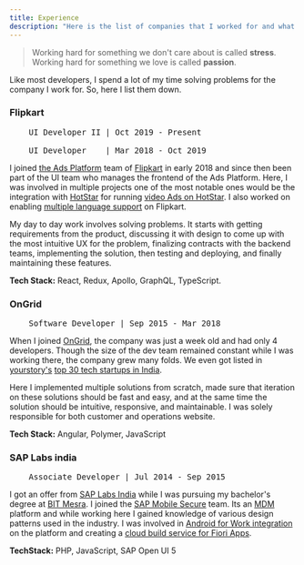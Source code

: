 ```yaml
---
title: Experience
description: "Here is the list of companies that I worked for and what I learned from each one of them."
---
```


> Working hard for something we don't care about is called **stress**.
> Working hard for something we love is called **passion**.

Like most developers, I spend a lot of my time solving problems for the company I work for.
So, here I list them down.

### Flipkart
<pre>
    UI Developer II | Oct 2019 - Present<br/>
    UI Developer    | Mar 2018 - Oct 2019
</pre>
I joined [the Ads Platform](https://brands.flipkart.com) team of [Flipkart](https://www.flipkart.com) in early 2018 and
since then been part of the UI team who manages the frontend of the Ads Platform. Here, I was involved in multiple projects 
one of the most notable ones would be the integration with [HotStar](https://www.hotstar.com/in) for running
[video Ads on HotStar](https://inc42.com/buzz/flipkart-hotstar-launch-advertising-platform-shopper-audience-network/).
I also worked on enabling [multiple language support](https://economictimes.indiatimes.com/industry/services/retail/flipkart-launches-hindi-interface-to-tap-into-next-200-million-e-shoppers/articleshow/70964751.cms?from=mdr) on Flipkart.

My day to day work involves solving problems. It starts with getting requirements from the product,
discussing it with design to come up with the most intuitive UX for the problem, finalizing contracts with
the backend teams, implementing the solution, then testing and deploying, and finally maintaining these features.

**Tech Stack:** React, Redux, Apollo, GraphQL, TypeScript.

### OnGrid
<pre>
    Software Developer | Sep 2015 - Mar 2018
</pre>
When I joined [OnGrid](https://www.ongrid.in), the company was just a week old and had only 4 developers. Though the size
of the dev team remained constant while I was working there, the company grew many folds. We even got listed in [yourstory's](https://yourstory.com/)
[top 30 tech startups in India](https://yourstory.com/2016/10/ongrid?utm_pageloadtype=scroll).

Here I implemented multiple solutions from scratch, made sure that iteration on these solutions should be fast and easy, and
at the same time the solution should be intuitive, responsive, and maintainable. I was solely responsible for both customer
and operations website. 

**Tech Stack:** Angular, Polymer, JavaScript

### SAP Labs india
<pre>
    Associate Developer | Jul 2014 - Sep 2015
</pre>
I got an offer from [SAP Labs India](https://www.sap.com/india/about.html) while I was pursuing my bachelor's degree at [BIT Mesra](https://www.bitmesra.ac.in/).
I joined the [SAP Mobile Secure](https://portal.sapmobilesecure.com/) team. Its an [MDM](https://en.wikipedia.org/wiki/Mobile_device_management) platform
and while working here I gained knowledge of various design patterns used in the industry. I was involved in [Android for Work integration](https://blogs.sap.com/2015/05/18/introducing-android-for-work-for-sap-mobile-secure/)
on the platform and creating a [cloud build service for Fiori Apps](https://blogs.sap.com/2018/01/24/create-a-fiori-client-with-the-cloud-build-service-for-on-premise-fiori-launchpad/).

**TechStack:** PHP, JavaScript, SAP Open UI 5

